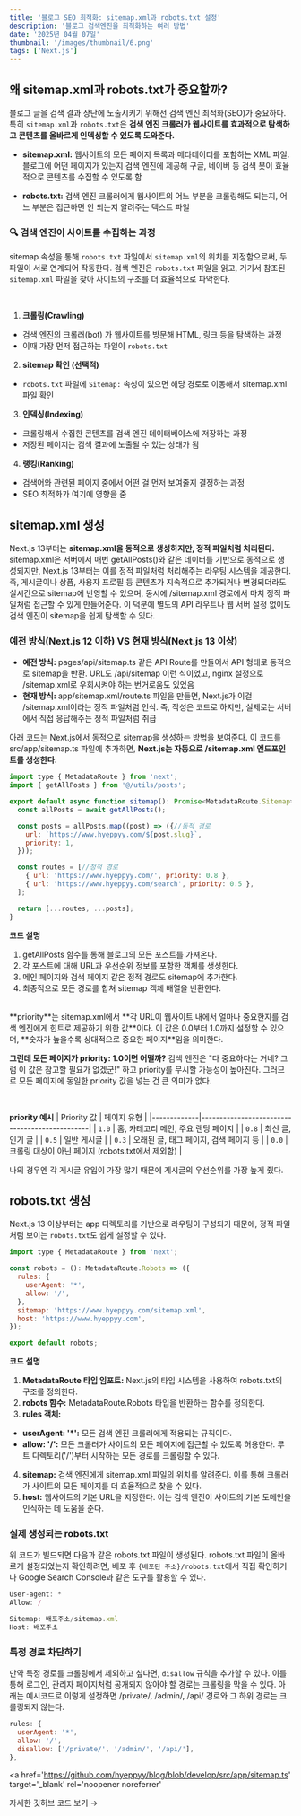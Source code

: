 ```yaml
---
title: '블로그 SEO 최적화: sitemap.xml과 robots.txt 설정'
description: '블로그 검색엔진을 최적화하는 여러 방법'
date: '2025년 04월 07일'
thumbnail: '/images/thumbnail/6.png'
tags: ['Next.js']
---
```


## 왜 sitemap.xml과 robots.txt가 중요할까?

블로그 글을 검색 결과 상단에 노출시키기 위해선 검색 엔진 최적화(SEO)가 중요하다.
특히 `sitemap.xml`과 `robots.txt`은 **검색 엔진 크롤러가 웹사이트를 효과적으로 탐색하고 콘텐츠를 올바르게 인덱싱할 수 있도록 도와준다.**

- **sitemap.xml:** 웹사이트의 모든 페이지 목록과 메타데이터를 포함하는 XML 파일. 블로그에 어떤 페이지가 있는지 검색 엔진에 제공해
  구글, 네이버 등 검색 봇이 효율적으로 콘텐츠를 수집할 수 있도록 함

- **robots.txt:** 검색 엔진 크롤러에게 웹사이트의 어느 부분을 크롤링해도 되는지, 어느 부분은 접근하면 안 되는지 알려주는 텍스트 파일

### 🔍 검색 엔진이 사이트를 수집하는 과정

sitemap 속성을 통해 `robots.txt` 파일에서 `sitemap.xml`의 위치를 지정함으로써, 두 파일이 서로 연계되어 작동한다.
검색 엔진은 `robots.txt` 파일을 읽고, 거기서 참조된 `sitemap.xml` 파일을 찾아 사이트의 구조를 더 효율적으로 파악한다.

<br />

1. **크롤링(Crawling)**

- 검색 엔진의 크롤러(bot) 가 웹사이트를 방문해 HTML, 링크 등을 탐색하는 과정
- 이때 가장 먼저 접근하는 파일이 `robots.txt`

2. **sitemap 확인 (선택적)**

- `robots.txt` 파일에 `Sitemap:` 속성이 있으면 해당 경로로 이동해서 sitemap.xml 파일 확인

3. **인덱싱(Indexing)**

- 크롤링해서 수집한 콘텐츠를 검색 엔진 데이터베이스에 저장하는 과정
- 저장된 페이지는 검색 결과에 노출될 수 있는 상태가 됨

4. **랭킹(Ranking)**

- 검색어와 관련된 페이지 중에서 어떤 걸 먼저 보여줄지 결정하는 과정
- SEO 최적화가 여기에 영향을 줌

## sitemap.xml 생성

Next.js 13부터는 **sitemap.xml을 동적으로 생성하지만, 정적 파일처럼 처리된다.**
sitemap.xml은 서버에서 매번 getAllPosts()와 같은 데이터를 기반으로 동적으로 생성되지만, Next.js 13부터는 이를 정적 파일처럼 처리해주는 라우팅 시스템을 제공한다.
즉, 게시글이나 상품, 사용자 프로필 등 콘텐츠가 지속적으로 추가되거나 변경되더라도 실시간으로 sitemap에 반영할 수 있으며, 동시에 /sitemap.xml 경로에서 마치 정적 파일처럼 접근할 수 있게 만들어준다.
이 덕분에 별도의 API 라우트나 웹 서버 설정 없이도 검색 엔진이 sitemap을 쉽게 탐색할 수 있다.

### 예전 방식(Next.js 12 이하) VS 현재 방식(Next.js 13 이상)

- **예전 방식:** pages/api/sitemap.ts 같은 API Route를 만들어서 API 형태로 동적으로 sitemap을 반환. URL도 /api/sitemap 이런 식이었고, nginx 설정으로 /sitemap.xml로 우회시켜야 하는 번거로움도 있었음
- **현재 방식:** app/sitemap.xml/route.ts 파일을 만들면, Next.js가 이걸 /sitemap.xml이라는 정적 파일처럼 인식. 즉, 작성은 코드로 하지만, 실제로는 서버에서 직접 응답해주는 정적 파일처럼 취급

아래 코드는 Next.js에서 동적으로 sitemap을 생성하는 방법을 보여준다. 이 코드를
src/app/sitemap.ts 파일에 추가하면, **Next.js는 자동으로 /sitemap.xml
엔드포인트를 생성한다.**

```js {title="src/app/sitemap.ts"}
import type { MetadataRoute } from 'next';
import { getAllPosts } from '@/utils/posts';

export default async function sitemap(): Promise<MetadataRoute.Sitemap> {
  const allPosts = await getAllPosts();

  const posts = allPosts.map((post) => ({//동적 경로
    url: `https://www.hyeppyy.com/${post.slug}`,
    priority: 1,
  }));

  const routes = [//정적 경로
    { url: 'https://www.hyeppyy.com/', priority: 0.8 },
    { url: 'https://www.hyeppyy.com/search', priority: 0.5 },
  ];

  return [...routes, ...posts];
}
```

**코드 설명**

1. getAllPosts 함수를 통해 블로그의 모든 포스트를 가져온다.
2. 각 포스트에 대해 URL과 우선순위 정보를 포함한 객체를 생성한다.
3. 메인 페이지와 검색 페이지 같은 정적 경로도 sitemap에 추가한다.
4. 최종적으로 모든 경로를 합쳐 sitemap 객체 배열을 반환한다.

<br />
**priority**는 sitemap.xml에서 **각 URL이 웹사이트 내에서 얼마나 중요한지를 검색
엔진에게 힌트로 제공하기 위한 값**이다. 이 값은 0.0부터 1.0까지 설정할 수
있으며, **숫자가 높을수록 상대적으로 중요한 페이지**임을 의미한다.

**그런데 모든 페이지가 priority: 1.0이면 어떨까?** 검색 엔진은 "다 중요하다는 거네? 그럼 이 값은 참고할 필요가 없겠군!" 하고 priority를 무시할 가능성이 높아진다.
그러므로 모든 페이지에 동일한 priority 값을 넣는 건 큰 의미가 없다.

<br />

**priority 예시**
| Priority 값 | 페이지 유형 |
|-------------|-----------------------------------------------|
| `1.0` | 홈, 카테고리 메인, 주요 랜딩 페이지 |
| `0.8` | 최신 글, 인기 글 |
| `0.5` | 일반 게시글 |
| `0.3` | 오래된 글, 태그 페이지, 검색 페이지 등 |
| `0.0` | 크롤링 대상이 아닌 페이지 (robots.txt에서 제외함) |

나의 경우엔 각 게시글 유입이 가장 많기 때문에 게시글의 우선순위를 가장 높게 줬다.

## robots.txt 생성

Next.js 13 이상부터는 app 디렉토리를 기반으로 라우팅이 구성되기 때문에, 정적 파일처럼 보이는 `robots.txt`도 쉽게 설정할 수 있다.

```js {title="src/app/robots.ts"}
import type { MetadataRoute } from 'next';

const robots = (): MetadataRoute.Robots => ({
  rules: {
    userAgent: '*',
    allow: '/',
  },
  sitemap: 'https://www.hyeppyy.com/sitemap.xml',
  host: 'https://www.hyeppyy.com',
});

export default robots;
```

**코드 설명**

1. **MetadataRoute 타입 임포트:** Next.js의 타입 시스템을 사용하여 robots.txt의 구조를 정의한다.
2. **robots 함수:** MetadataRoute.Robots 타입을 반환하는 함수를 정의한다.
3. **rules 객체:**

- **userAgent: '\*':** 모든 검색 엔진 크롤러에게 적용되는 규칙이다.
- **allow: '/':** 모든 크롤러가 사이트의 모든 페이지에 접근할 수 있도록 허용한다. 루트 디렉토리('/')부터 시작하는 모든 경로를 크롤링할 수 있다.

4. **sitemap:** 검색 엔진에게 sitemap.xml 파일의 위치를 알려준다. 이를 통해 크롤러가 사이트의 모든 페이지를 더 효율적으로 찾을 수 있다.
5. **host:** 웹사이트의 기본 URL을 지정한다. 이는 검색 엔진이 사이트의 기본 도메인을 인식하는 데 도움을 준다.

### 실제 생성되는 robots.txt

위 코드가 빌드되면 다음과 같은 robots.txt 파일이 생성된다.
robots.txt 파일이 올바르게 설정되었는지 확인하려면, 배포 후 `{배포된 주소}/robots.txt`에서 직접 확인하거나 Google Search Console과 같은 도구를 활용할 수 있다.

```js
User-agent: *
Allow: /

Sitemap: 배포주소/sitemap.xml
Host: 배포주소
```

### 특정 경로 차단하기

만약 특정 경로를 크롤링에서 제외하고 싶다면, `disallow` 규칙을 추가할 수 있다.
이를 통해 로그인, 관리자 페이지처럼 공개되지 않아야 할 경로는 크롤링을 막을 수 있다.
아래는 예시코드로 이렇게 설정하면 /private/, /admin/, /api/ 경로와 그 하위 경로는 크롤링되지 않는다.

```js {title="src/app/robots.ts"}
rules: {
  userAgent: '*',
  allow: '/',
  disallow: ['/private/', '/admin/', '/api/'],
},
```

<a
  href='https://github.com/hyeppyy/blog/blob/develop/src/app/sitemap.ts'
  target='_blank'
  rel='noopener noreferrer'
>
  자세한 깃허브 코드 보기 →
</a>
